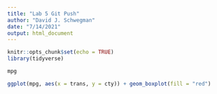 ```yaml
---
title: "Lab 5 Git Push"
author: "David J. Schwegman"
date: "7/14/2021"
output: html_document
---
```


```r
knitr::opts_chunk$set(echo = TRUE)
library(tidyverse)
```

```r
mpg

ggplot(mpg, aes(x = trans, y = cty)) + geom_boxplot(fill = "red")

```

